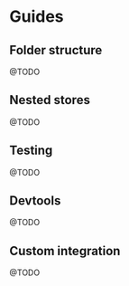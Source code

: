 # Guides

## Folder structure
@TODO

## Nested stores
@TODO

## Testing
@TODO

## Devtools
@TODO

## Custom integration
@TODO
